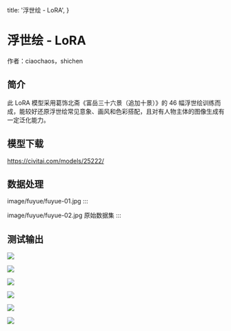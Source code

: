   title: '浮世绘 - LoRA',
}


# 浮世绘 - LoRA



作者：ciaochaos，shichen

## 简介

此 LoRA 模型采用葛饰北斋《富岳三十六景（追加十景）》的 46 幅浮世绘训练而成，能较好还原浮世绘常见意象、画风和色彩搭配，且对有人物主体的图像生成有一定泛化能力。


## 模型下载

https://civitai.com/models/25222/



## 数据处理

image/fuyue/fuyue-01.jpg
:::

image/fuyue/fuyue-02.jpg
原始数据集
:::


## 测试输出

![](image/fuyue/fuyue-03.jpg)

![](image/fuyue/fuyue-04.jpg)

![](image/fuyue/fuyue-05.jpg)

![](image/fuyue/fuyue-06.jpg)

![](image/fuyue/fuyue-07.jpg)

![](image/fuyue/fuyue-08.jpg)

